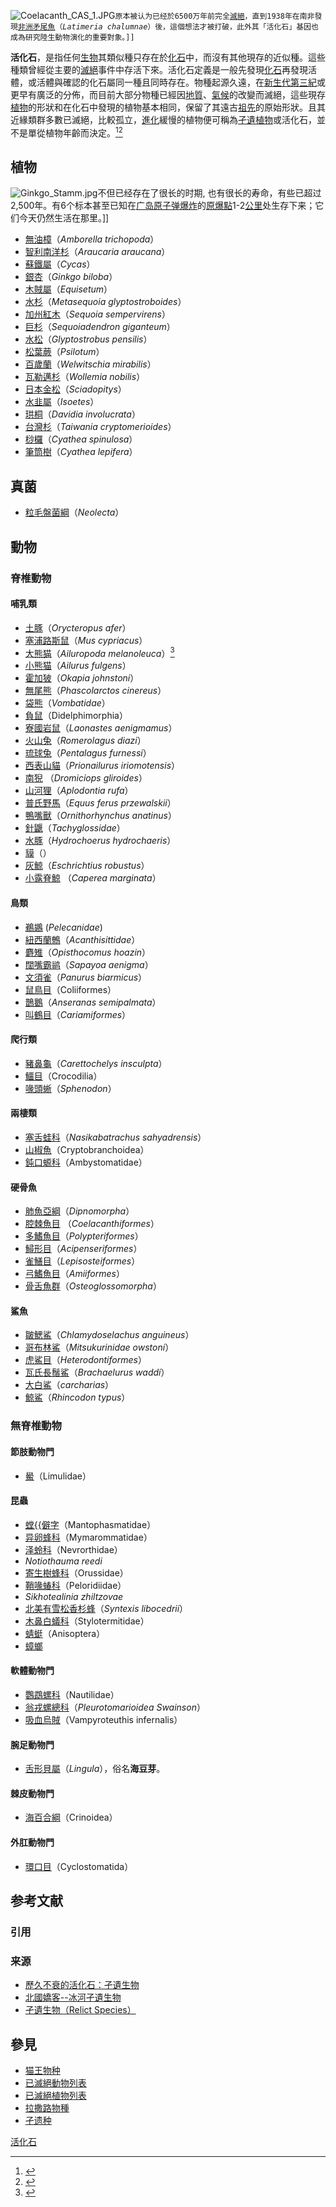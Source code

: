  [[File:Coelacanth_CAS_1.JPG|thumb]]原本被认为已经於6500万年前完全[[滅絕|滅絕]]，直到1938年在南非發現[[矛尾鱼|非洲矛尾魚]]（''Latimeria chalumnae''）後，這個想法才被打破，此外其「活化石」基因也成為研究陸生動物演化的重要對象。]]

'''活化石'''，是指任何[[生物|生物]]其類似種只存在於[[化石|化石]]中，而沒有其他現存的近似種。這些種類曾經從主要的[[滅絕|滅絕]]事件中存活下來。活化石定義是一般先發現[[化石|化石]]再發現活體，或活體與確認的化石屬同一種且同時存在。物種起源久遠，在[[新生代|新生代]][[第三紀|第三紀]]或更早有廣泛的分佈，而目前大部分物種已經因[[地質|地質]]、[[氣候|氣候]]的改變而滅絕，這些現存[[植物|植物]]的形狀和在化石中發現的植物基本相同，保留了其遠古[[祖先|祖先]]的原始形狀。且其近緣類群多數已滅絕，比較孤立，[[進化|進化]]緩慢的植物便可稱為[[孑遺植物|孑遺植物]]或活化石，並不是單從植物年齡而決定。<ref>{{Cite web |url=http://kmweb.coa.gov.tw/knowledge/knowledge_cp.aspx?ArticleId=110014&ArticleType=A&CategoryId=A&kpi=0 |title=被子植物、裸子植物及孑遺植物? |access-date=2013-06-10 |archive-date=2019-05-20 |archive-url=https://web.archive.org/web/20190520001944/http://kmweb.coa.gov.tw/knowledge/knowledge_cp.aspx?ArticleId=110014&ArticleType=A&CategoryId=A&kpi=0 |dead-url=no }}</ref><ref>{{Cite web |url=http://web2.nmns.edu.tw/Boards/discussion/discussion-1.php?sid=13&id=4050&page=13&bdate=&edate=&faq=&keyword= |title=千年、萬年神木可否定義為「活化石」？ |access-date=2014-03-25 |archive-date=2019-05-19 |archive-url=https://web.archive.org/web/20190519192521/http://web2.nmns.edu.tw/Boards/discussion/discussion-1.php?sid=13&id=4050&page=13&bdate=&edate=&faq=&keyword= |dead-url=no }}</ref>

==植物==
{{multiple image
| header =
| direction = horizontal
| align = right
| image1 = Gingkoites_huttoni_1.jpg
| width1 = 150
| image2 = Ginkgo_Biloba_Leaves_-_Black_Background.jpg
| width2 = 150
| caption1 = 1.7億年前的古老[[銀杏|銀杏]][[叶子|叶子]]化石
| caption2 = 活的[[銀杏|銀杏]]植物
}}
[[File:Ginkgo_Stamm.jpg|thumb]]不但已经存在了很长的时期, 也有很长的寿命，有些已超过2,500年。有6个标本甚至已知在[[廣島與長崎原子彈爆炸|广岛原子弹爆炸]]的[[原爆點|原爆點]]1-2[[公里|公里]]处生存下来；它们今天仍然生活在那里。]]

* [[無油樟|無油樟]]（''Amborella trichopoda''）
* [[智利南洋杉|智利南洋杉]]（''Araucaria araucana''）
* [[蘇鐵屬|蘇鐵屬]]（''Cycas''）
* [[銀杏|銀杏]]（''Ginkgo biloba''）
* [[木賊屬|木賊屬]]（''Equisetum''）
* [[水杉|水杉]]（''Metasequoia glyptostroboides''）
* [[加州紅木|加州紅木]]（''Sequoia sempervirens''）
* [[巨杉|巨杉]]（''Sequoiadendron giganteum''）
* [[水松|水松]]（''Glyptostrobus pensilis''）
* [[松葉蕨|松葉蕨]]（''Psilotum''）
* [[百歲蘭|百歲蘭]]（''Welwitschia mirabilis''）
* [[瓦勒邁杉|瓦勒邁杉]]（''Wollemia nobilis''）
* [[日本金松|日本金松]]（''Sciadopitys''）
* [[水韭屬|水韭屬]]（''Isoetes''）
* [[珙桐|珙桐]]（''Davidia involucrata''）
* [[台灣杉|台灣杉]]（''Taiwania cryptomerioides''）
* [[桫欏|桫欏]]（''Cyathea spinulosa''） 
* [[筆筒樹|筆筒樹]]（''Cyathea lepifera''）

==真菌==
* [[粒毛盤菌綱|粒毛盤菌綱]]（''Neolecta''）

==動物==
===脊椎動物===
====哺乳類====
* [[土豚|土豚]]（''Orycteropus afer''）
* [[塞浦路斯鼠|塞浦路斯鼠]]（''Mus cypriacus''）
* [[大熊猫|大熊猫]]（''Ailuropoda melanoleuca''）<ref>{{cite news|url=http://www.abc.net.au/tv/btn/stories/s1947589.htm |title=Behind the News – Panda Granny |date=2007-06-12 |accessdate=2008-07-22 |publisher=Australian Broadcasting Corporation |archiveurl=https://web.archive.org/web/20080504213933/http://www.abc.net.au/tv/btn/stories/s1947589.htm |archivedate=2008-05-04 |language=en |deadurl=yes }}</ref>
* [[小熊猫|小熊猫]]（''Ailurus fulgens''）
* [[霍加狓|霍加狓]]（''Okapia johnstoni''）
* [[無尾熊|無尾熊]]（''Phascolarctos cinereus''）
* [[袋熊|袋熊]]（''Vombatidae''）
* [[負鼠|負鼠]]（Didelphimorphia）
* [[寮國岩鼠|寮國岩鼠]]（''Laonastes aenigmamus''）
* [[火山兔|火山兔]]（''Romerolagus diazi''）
* [[琉球兔|琉球兔]]（''Pentalagus furnessi''）
* [[西表山貓|西表山貓]]（''Prionailurus iriomotensis''）
* [[南猊|南猊]] （''Dromiciops gliroides''）
* [[山河狸|山河狸]]（''Aplodontia rufa''）
* [[普氏野馬|普氏野馬]]（''Equus ferus przewalskii''）
* [[鴨嘴獸|鴨嘴獸]]（''Ornithorhynchus anatinus''）
* [[針鼴|針鼴]]（''Tachyglossidae''）
* [[水豚|水豚]]（''Hydrochoerus hydrochaeris''）
* [[貘|貘]]（''{{lang|la|Tapirus}}''）
* [[灰鯨|灰鯨]]（''Eschrichtius robustus''）
* [[小露脊鯨|小露脊鯨]] （''Caperea marginata''）

====鳥類====
* [[鵜鶘|鵜鶘]] (''Pelecanidae'')
* [[紐西蘭鷯|紐西蘭鷯]]（''Acanthisittidae''）
* [[麝雉|麝雉]]（''Opisthocomus hoazin''）
* [[闊嘴霸鹟|闊嘴霸鹟]]（''Sapayoa aenigma''）
* [[文須雀|文須雀]]（''Panurus biarmicus''）
* [[鼠鳥目|鼠鳥目]]（Coliiformes）
* [[鵲鵝|鵲鵝]]（''Anseranas semipalmata''）
* [[叫鶴目|叫鶴目]]（''Cariamiformes''）

====爬行類====
* [[豬鼻龜|豬鼻龜]]（''Carettochelys insculpta''）
* [[鱷目|鱷目]]（Crocodilia）
* [[喙頭蜥|喙頭蜥]]（''Sphenodon''）

====兩棲類====
* [[塞舌蛙科|塞舌蛙科]]（''Nasikabatrachus sahyadrensis''）
* [[山椒魚|山椒魚]]（Cryptobranchoidea）
* [[鈍口螈科|鈍口螈科]]（Ambystomatidae）

====硬骨魚====
* [[肺魚亞綱|肺魚亞綱]]（''Dipnomorpha''）
* [[腔棘魚目|腔棘魚目]] （''Coelacanthiformes''）
* [[多鰭魚目|多鰭魚目]]（''Polypteriformes''）
* [[鱘形目|鱘形目]]（''Acipenseriformes''）
* [[雀鱔目|雀鱔目]]（''Lepisosteiformes''）
* [[弓鰭魚目|弓鰭魚目]]（''Amiiformes''）
* [[骨舌魚群|骨舌魚群]]（''Osteoglossomorpha''）

====鯊魚====
* [[皺鰓鯊|皺鰓鯊]]（''Chlamydoselachus anguineus''）
* [[哥布林鯊|哥布林鯊]]（''Mitsukurinidae owstoni''）
* [[虎鯊目|虎鯊目]]（''Heterodontiformes''）
* [[瓦氏長鬚鯊|瓦氏長鬚鯊]]（''Brachaelurus waddi''）
* [[大白鯊|大白鯊]]（''carcharias''）
* [[鯨鯊|鯨鯊]]（''Rhincodon typus''）

===無脊椎動物===
====節肢動物門====
* [[鱟|鱟]]（Limulidae）
	
====昆蟲====
* [[螳䗛科|螳{{僻字]]（Mantophasmatidae）
* [[异卵蜂科|异卵蜂科]]（Mymarommatidae）
* [[泽蛉科|泽蛉科]]（Nevrorthidae）
* ''Notiothauma reedi''
* [[寄生樹蜂科|寄生樹蜂科]]（Orussidae）
* [[鞘喙蝽科|鞘喙蝽科]]（Peloridiidae）
* ''Sikhotealinia zhiltzovae''
* [[北美有雪松香杉蜂|北美有雪松香杉蜂]]（''Syntexis libocedrii''）
* [[木鼻白蟻科|木鼻白蟻科]]（Stylotermitidae）
* [[蜻蜓|蜻蜓]]（Anisoptera）
* [[蟑螂|蟑螂]]

====軟體動物門====
*[[鸚鵡螺|鸚鵡螺科]]（Nautilidae）
*[[翁戎螺總科|翁戎螺總科]]（''Pleurotomarioidea Swainson''）
*[[吸血烏賊|吸血烏賊]]（Vampyroteuthis infernalis）

====腕足動物門====
*[[舌形貝屬|舌形貝屬]]（''Lingula''），俗名'''海豆芽'''。

====棘皮動物門====
*[[海百合綱|海百合綱]]（Crinoidea）

====外肛動物門====
*[[環口目|環口目]]（Cyclostomatida）

== 参考文献 ==
=== 引用 ===
{{Reflist|30em}}

=== 来源 ===
{{refbegin}}
*[https://web.archive.org/web/20140101221537/http://pansci.tw/archives/40278 歷久不衰的活化石：孑遺生物]
*[http://yuanshan-elc.blogspot.hk/2011/11/blog-post_27.html 北國嬌客--冰河孑遺生物] {{Wayback|url=http://yuanshan-elc.blogspot.hk/2011/11/blog-post_27.html |date=20160310001059 }}
*[http://highscope.ch.ntu.edu.tw/wordpress/?p=31242 孑遺生物（Relict Species）] {{Wayback|url=http://highscope.ch.ntu.edu.tw/wordpress/?p=31242 |date=20201212061840 }}
{{refend}}

== 參見 ==
* [[猫王物种|猫王物种]]
* [[已滅絕動物列表|已滅絕動物列表]]
* [[已滅絕植物列表|已滅絕植物列表]]
* [[拉撒路物種|拉撒路物種]]
* [[孑遗种|孑遗种]]
[[Category:活化石|]]